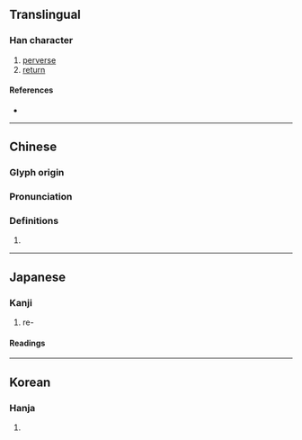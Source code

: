 {{also|戾}}
{{character info/new}}
==Translingual==

===Han character===
{{Han char|rn=63|rad=戶|as=03|sn=7|four=|canj=HSK,ISK,XHSK|ids=⿸戶大, ⿸户大, ⿸戸大}}

# [[perverse]]
# [[return]]

====References====
* {{Han ref|kx=0415.070|dkj=11707|dj=0759.110|hdz=32257.090|uh=623B|ud=25147|bh=96DF|bd=38623}}

----

==Chinese==
{{zh-forms}}

===Glyph origin===
{{Han etym}}

===Pronunciation===
{{zh-pron
|m=tì
|mc=y
|oc=y
|cat=
}}

===Definitions===
{{zh-hanzi}}

# {{rfdef|lang=zh}}

----

==Japanese==
{{ja-kanji forms|戻|戾}}

===Kanji===
{{ja-kanji|grade=c|rs=戶03|kyu=戾}}

# re-

====Readings====
{{ja-readings
|on=れい, らい
|kun=もど-る, もど-す, いた-る
}}

----

==Korean==

===Hanja===
{{ko-hanja|hangeul=[[려]]>[[여]], [[렬]]>[[열]]|eumhun=|rv=ryeo>yeo, ryeol>yeol|mr=ryŏ>yŏ, ryŏl>yŏl|y=lye>ye, lyel>yel}}

# {{defn|lang=ko|sort=戶03}}